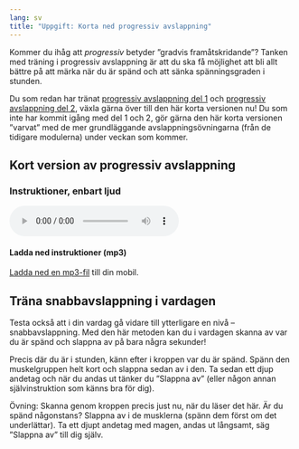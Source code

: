 ```yaml
---
lang: sv
title: "Uppgift: Korta ned progressiv avslappning"
---
```


Kommer du ihåg att *progressiv* betyder ”gradvis framåtskridande”?
Tanken med träning i progressiv avslappning är att du ska få möjlighet
att bli allt bättre på att märka när du är spänd och att sänka
spänningsgraden i stunden.

Du som redan har tränat [progressiv avslappning del 1](2-5.qmd) och [progressiv avslappning del 2](3-5.qmd), växla gärna
över till den här korta versionen nu! Du som inte har kommit igång med
del 1 och 2, gör gärna den här korta versionen ”varvat” med de mer
grundläggande avslappningsövningarna (från de tidigare modulerna) under
veckan som kommer.

## Kort version av progressiv avslappning

::: {.content-visible when-format="html"}
### Instruktioner, enbart ljud

<audio controls=””><source src=”https://www.dropbox.com/s/wa55oouszt68ikh/KSH-06-progressiv-muskelavslappning-kort.mp3?raw=1” type=”audio/mpeg” />Din webbläsare stödjer inte uppspelning av ljudfiler.</audio>

#### Ladda ned instruktioner (mp3)

[Ladda ned en mp3-fil](https://www.dropbox.com/s/wa55oouszt68ikh/KSH-06-progressiv-muskelavslappning-kort.mp3?dl=1){target=”_blank”} till din mobil.
:::

## Träna snabbavslappning i vardagen

Testa också att i din vardag gå vidare till ytterligare en nivå --
snabbavslappning. Med den här metoden kan du i vardagen skanna av var du
är spänd och slappna av på bara några sekunder!

Precis där du är i stunden, känn efter i kroppen var du är spänd. Spänn
den muskelgruppen helt kort och slappna sedan av i den. Ta sedan ett
djup andetag och när du andas ut tänker du ”Slappna av” (eller någon
annan självinstruktion som känns bra för dig). 

Övning: Skanna genom kroppen precis just nu, när du läser det här. Är du
spänd någonstans? Slappna av i de musklerna (spänn dem först om det
underlättar). Ta ett djupt andetag med magen, andas ut långsamt, säg
”Slappna av” till dig själv. 
